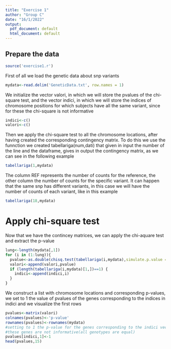 ```yaml
---
title: "Exercise 1"
author: "Group C"
date: "16/1/2022"
output:
  pdf_document: default
  html_document: default
---
```



 
## Prepare the data

```r
source('exercise1.r')
```


First of all we load the genetic data about snp variants
```r
mydata<-read.delim('GeneticData.txt', row.names = 1)
```

We initialize the vector valori, in which we will store the pvalues of the chi-square test, and the vector indici, in which we will store the indices of chromosome positions for which subjects have all the same variant, since for these the chi-square is not informative
```r
indici<-c()
valori<-c()
```

Then we apply the chi-square test to all the chromosome locations, after having created the corresponding contingency matrix.
To do this we use the funnction we created tabellariga(num,dati) that given in input the number of the line and the dataframe, gives in output the contingency matrix, as we can see in the following example
```r
tabellariga(1,mydata)
```
The column REF represents the number of counts for the reference, the other column the number of counts for the specific variant.
It can happen that the same snp has different variants, in this case we will have the number of counts of each variant, like in this example
```r
tabellariga(18,mydata)
```
# Apply chi-square test

Now that we have the contincey matrices, we can apply the chi-aquare test and extract the p-value
```r
lung<-length(mydata[,1])
for (i in (1:lung)){
  pvalue<-as.double(chisq.test(tabellariga(i,mydata),simulate.p.value = TRUE)[3])
  valori<-append(valori,pvalue)
  if (length(tabellariga(i,mydata)[1,])==1) {
    indici<-append(indici,i)
  }
}
```

We construct a list with chromosome locations and corresponding p-values, we set to 1 the value of pvalues of the genes corresponding to the indices in indici and we visualize the first rows
```r
pvalues<-matrix(valori)
colnames(pvalues)<-'p-value'
rownames(pvalues)<-rownames(mydata)
#setting to 1 the p-value for the genes corresponding to the indici vector, since
#these genes are not informative(all genotypes are equal)
pvalues[indici,1]<-1
head(pvalues,15)
```

